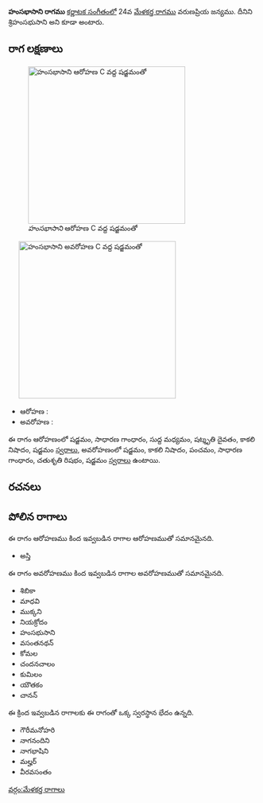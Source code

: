 {{Infobox ragam
	| name          	= హంసభాసాని
	| synonym	    	= శ్రిహంసభుసాని
	| mela          	= 
	| chakra        	= 
	| janaka        	= 
	| type          	= ఔదవ
	| arohanam      	= {{svaraC|S|G2|M1|D3|N3|S'}} 
	| avarohanam    	= {{svaraC|S'|N3|P|G2|R2|S}}
	| jeeva         	=
	| chhaya        	=
	| nyasa         	=
	| vishesha      	= 
	| equivalent  		= 
}}
{{కర్ణాటక సంగీత రాగాలు}}
'''హంసభాసాని రాగము''' [[కర్ణాటక సంగీతం]]లో 24వ [[మేళకర్త రాగము]] వరుణప్రియ జన్యము. దీనిని శ్రిహంసభుసాని అని కూడా అంటారు.


==రాగ లక్షణాలు==
[[Image:hamsabhasani_ar_kb2wiki.png|thumb|right|316px|''హంసభాసాని'' ఆరోహణ C వద్ద షడ్జమంతో]]
	[[Image:hamsabhasani_av_kb2wiki.png|thumb|right|316px|''హంసభాసాని'' అవరోహణ C వద్ద షడ్జమంతో]]

* ఆరోహణ : {{svaraC|S|G2|M1|D3|N3|S'}} 
* అవరోహణ : {{svaraC|S'|N3|P|G2|R2|S}}

ఈ రాగం ఆరోహణంలో షడ్జమం, సాధారణ  గాంధారం, సుద్ద మధ్యమం, షట్శృతి దైవతం, కాకలి  నిషాదం, షడ్జమం [[స్వరాలు]], అవరోహణంలో షడ్జమం, కాకలి  నిషాదం, పంచమం, సాధారణ  గాంధారం, చతుశృతి రిషభం, షడ్జమం [[స్వరాలు]] ఉంటాయి.

==రచనలు==



==పోలిన రాగాలు==
ఈ రాగం ఆరోహణము కింద ఇవ్వబడిన రాగాల ఆరోహణముతో సమానమైనది.
* అస్తి

ఈ రాగం అవరోహణము కింద ఇవ్వబడిన రాగాల అవరోహణముతో సమానమైనది.
* శిబికా
* మాధవి
*  ముక్కని
* నియక్రోదం
* హంసభుసాని
*  వసంతనథన్
* కోమల
* చందనచాలం
*  కుమిలం
* యౌతకం
* చానన్

ఈ క్రింద ఇవ్వబడిన రాగాలకు ఈ రాగంతో ఒక్క స్వరస్థాన భేదం ఉన్నది.
* గౌరీమనోహరి
* నాగనందిని
* నాగభాషిని
* మల్హర్
* వీరవసంతం



[[వర్గం:మేళకర్త రాగాలు]]